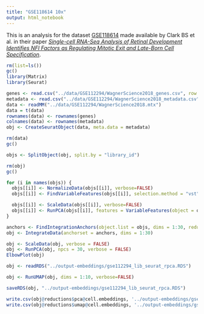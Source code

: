 ```yaml
---
title: "GSE118614 10x"
output: html_notebook
---
```


This is an analysis for the dataset [GSE118614](https://www.ncbi.nlm.nih.gov/geo/query/acc.cgi?acc=GSE118614) made available by Clark BS et al. in their paper [_Single-cell RNA-Seq Analysis of Retinal Development Identifies NFI Factors as Regulating Mitotic Exit and Late-Born Cell Specification_](https://www.sciencedirect.com/science/article/abs/pii/S0896627319303459).




```r
rm(list=ls())
gc()
library(Matrix)
library(Seurat)
```

```r
genes <- read.csv("../data/GSE112294/WagnerScience2018_genes.csv", row.names = 1)
metadata <- read.csv("../data/GSE112294/WagnerScience2018_metadata.csv", row.names = 1)
data <- readMM("../data/GSE112294/WagnerScience2018.mtx")
data = t(data)
rownames(data) <- rownames(genes)
colnames(data) <- rownames(metadata)
obj <- CreateSeuratObject(data, meta.data = metadata)

rm(data)
gc()
```

```r
objs <- SplitObject(obj, split.by = "library_id")
```

```r
rm(obj)
gc()
```


```r
for (i in names(objs)) {
  objs[[i]] <- NormalizeData(objs[[i]], verbose=FALSE)
  objs[[i]] <- FindVariableFeatures(objs[[i]], selection.method = "vst", nfeatures = 2000, verbose=FALSE)

  objs[[i]] <- ScaleData(objs[[i]], verbose=FALSE)
  objs[[i]] <- RunPCA(objs[[i]], features = VariableFeatures(object = objs[[i]]), verbose=FALSE)
}

anchors <- FindIntegrationAnchors(object.list = objs, dims = 1:30, reduction = 'rpca')
obj <- IntegrateData(anchorset = anchors, dims = 1:30)
```

```r
obj <- ScaleData(obj, verbose = FALSE)
obj <- RunPCA(obj, npcs = 30, verbose = FALSE)
ElbowPlot(obj)
```
```r
obj <- readRDS("../output-embeddings/gse112294_lib_seurat_rpca.RDS")
```

```r
obj <- RunUMAP(obj, dims = 1:10, verbose=FALSE)
```


```r
saveRDS(obj, "../output-embeddings/gse112294_lib_seurat_rpca.RDS")
```

```r
write.csv(obj@reductions$pca@cell.embeddings, '../output-embeddings/gse112294_lib_seurat_rpca.csv')
write.csv(obj@reductions$umap@cell.embeddings, '../output-embeddings/gse112294_lib_seurat_rpca_umap.csv')
```